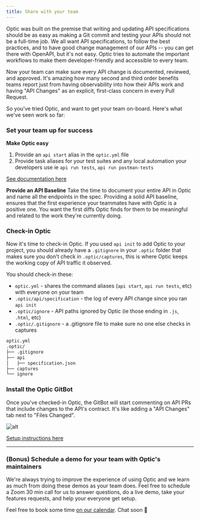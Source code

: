 ```yaml
---
title: Share with your team
---
```


Optic was built on the premise that writing and updating API specifications should be as easy as making a Git commit and testing your APIs should not be a full-time job. We all want API specifications, to follow the best practices, and to have good change management of our APIs -- you can get there with OpenAPI, but it's not easy. Optic tries to automate the important workflows to make them developer-friendly and accessible to every team.

Now your team can make sure every API change is documented, reviewed, and approved. It's amazing how many second and third order benefits teams report just from having observability into how their APIs work and having "API Changes" as an explicit, first-class concern in every Pull Request.

So you've tried Optic, and want to get your team on-board. Here's what we've seen work so far:

### Set your team up for success

**Make Optic easy**
1. Provide an `api start` alias in the `optic.yml` file
2. Provide task aliases for your test suites and any local automation your developers use ie `api run tests`, `api run postman-tests`

[See documentation here](/docs/)

**Provide an API Baseline**
Take the time to document your entire API in Optic and name all the endpoints in the spec. Providing a solid API baseline, ensures that the first experience your teammates have with Optic is a positive one. You want the first diffs Optic finds for them to be meaningful and related to the work they're currently doing.

### Check-in Optic

Now it's time to check-in Optic. If you used `api init` to add Optic to your project, you should already have a `.gitignore` in your `.optic` folder that makes sure you don't check in `.optic/captures`, this is where Optic keeps the working copy of API traffic it observed.

You should check-in these:
- `optic.yml` - shares the command aliases (`api start`, `api run tests`, etc) with everyone on your team
- `.optic/api/specification` - the log of every API change since you ran `api init`
- `.optic/ignore` - API paths ignored by Optic (ie those ending in `.js`, `.html`, etc)
- `.optic/.gitignore` - a .gitignore file to make sure no one else checks in captures

```bash
optic.yml
.optic/
├── .gitignore
├── api
│   ├── specification.json
├── captures
└── ignore
```

### Install the Optic GitBot

Once you've checked-in Optic, the GitBot will start commenting on API PRs that include changes to the API's contract. It's like adding a "API Changes" tab next to "Files Changed".


<Paper elevation={2}>

![alt](../../static/img/gitbot-large.png)

</Paper>

[Setup instructions here](/docs/apiops/pull-requests)


---

### (Bonus) Schedule a demo for your team with Optic's maintainers

We're always trying to improve the experience of using Optic and we learn as much from doing these demos as your team does. Feel free to schedule a Zoom 30 min call for us to answer questions, do a live demo, take your features requests, and help your everyone get setup.

Feel free to book some time [on our calendar](https://calendly.com/opticlabs/optic-demo-with-the-maintainers). Chat soon 👋

